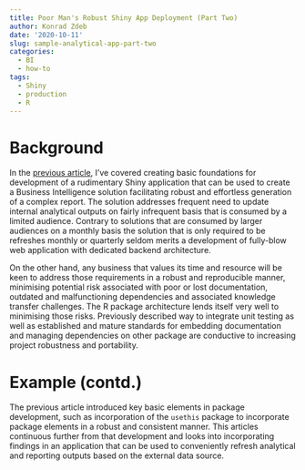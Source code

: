```yaml
---
title: Poor Man's Robust Shiny App Deployment (Part Two)
author: Konrad Zdeb
date: '2020-10-11'
slug: sample-analytical-app-part-two
categories:
  - BI
  - how-to
tags:
  - Shiny
  - production
  - R
---
```


# Background

In the [previous article](/posts/sample-analytical-app-with-shiny/), I've covered creating basic foundations for development of a rudimentary Shiny application that can be used to create a Business Intelligence solution facilitating robust and effortless generation of a complex report. The solution addresses frequent need to update internal analytical outputs on fairly infrequent basis that is consumed by a limited audience. Contrary to solutions that are consumed by larger audiences on a monthly basis the solution that is only required to be refreshes monthly or quarterly seldom merits a development of fully-blow web application with dedicated backend architecture.

On the other hand, any business that values its time and resource will be keen to address those requirements in a robust and reproducible manner, minimising potential risk associated with poor or lost documentation, outdated and malfunctioning dependencies and associated knowledge transfer challenges. The R package architecture lends itself very well to minimising those risks. Previously described way to integrate unit testing as well as established and mature standards for embedding documentation and managing dependencies on other package are conductive to increasing project robustness and portability.

# Example (contd.)

The previous article introduced key basic elements in package development, such as incorporation of the `usethis` package to incorporate package elements in a robust and consistent manner. This articles continuous further from that development and looks into incorporating findings in an application that can be used to conveniently refresh analytical and reporting outputs based on the external data source.
